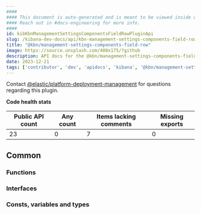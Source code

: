 ```yaml
---
####
#### This document is auto-generated and is meant to be viewed inside our experimental, new docs system.
#### Reach out in #docs-engineering for more info.
####
id: kibKbnManagementSettingsComponentsFieldRowPluginApi
slug: /kibana-dev-docs/api/kbn-management-settings-components-field-row
title: "@kbn/management-settings-components-field-row"
image: https://source.unsplash.com/400x175/?github
description: API docs for the @kbn/management-settings-components-field-row plugin
date: 2023-12-21
tags: ['contributor', 'dev', 'apidocs', 'kibana', '@kbn/management-settings-components-field-row']
---
```




Contact [@elastic/platform-deployment-management](https://github.com/orgs/elastic/teams/platform-deployment-management) for questions regarding this plugin.

**Code health stats**

| Public API count  | Any count | Items lacking comments | Missing exports |
|-------------------|-----------|------------------------|-----------------|
| 23 | 0 | 7 | 0 |

## Common

### Functions
<DocDefinitionList data={kbnManagementSettingsComponentsFieldRowObj.common.functions}/>

### Interfaces
<DocDefinitionList data={kbnManagementSettingsComponentsFieldRowObj.common.interfaces}/>

### Consts, variables and types
<DocDefinitionList data={kbnManagementSettingsComponentsFieldRowObj.common.misc}/>

